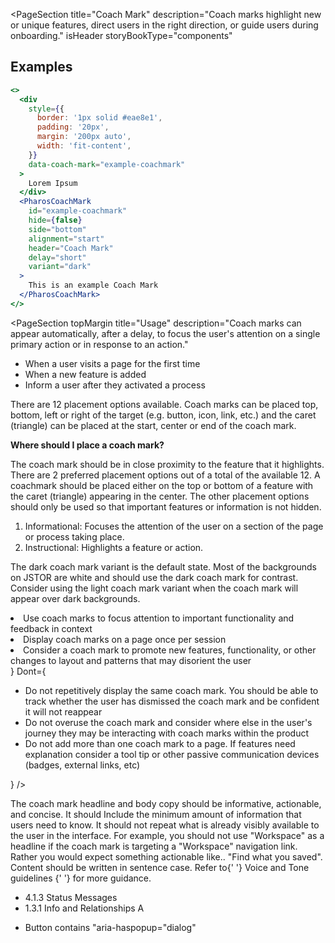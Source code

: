 
<PageSection
  title="Coach Mark"
  description="Coach marks highlight new or unique features, direct users in the right direction, or guide users during onboarding."
  isHeader
  storyBookType="components"
></PageSection>

## Examples

```jsx live
<>
  <div
    style={{
      border: '1px solid #eae8e1',
      padding: '20px',
      margin: '200px auto',
      width: 'fit-content',
    }}
    data-coach-mark="example-coachmark"
  >
    Lorem Ipsum
  </div>
  <PharosCoachMark
    id="example-coachmark"
    hide={false}
    side="bottom"
    alignment="start"
    header="Coach Mark"
    delay="short"
    variant="dark"
  >
    This is an example Coach Mark
  </PharosCoachMark>
</>
```

<PageSection
  topMargin
  title="Usage"
  description="Coach marks can appear automatically, after a delay, to focus the user's attention on a single primary action or in response to an action."
>
  <PageSection title="Examples" subSectionLevel={1}>
    <ul>
      <li>When a user visits a page for the first time</li>
      <li>When a new feature is added</li>
      <li>Inform a user after they activated a process</li>
    </ul>
  </PageSection>
  <PageSection title="Placement" subSectionLevel={1}>
    <p>
      There are 12 placement options available. Coach marks can be placed top, bottom, left or right
      of the target (e.g. button, icon, link, etc.) and the caret (triangle) can be placed at the
      start, center or end of the coach mark.
    </p>
    <p>
      <strong>Where should I place a coach mark? </strong>
    </p>
    <p>
      The coach mark should be in close proximity to the feature that it highlights. There are 2
      preferred placement options out of a total of the available 12. A coachmark should be placed
      either on the top or bottom of a feature with the caret (triangle) appearing in the center.
      The other placement options should only be used so that important features or information is
      not hidden.
    </p>
  </PageSection>
  <PageSection title="Types" subSectionLevel={1}>
    <ol>
      <li>
        Informational: Focuses the attention of the user on a section of the page or process taking
        place.
      </li>
      <li>Instructional: Highlights a feature or action.</li>
    </ol>
  </PageSection>
  <PageSection title="Light vs Dark" subSectionLevel={1}>
    <p>
      The dark coach mark variant is the default state. Most of the backgrounds on JSTOR are white
      and should use the dark coach mark for contrast. Consider using the light coach mark variant
      when the coach mark will appear over dark backgrounds.
    </p>
  </PageSection>
</PageSection>
<PageSection title="Best practices">
  <BestPractices
    Do={
      <ul>
        <li>
          Use coach marks to focus attention to important functionality and feedback in context
        </li>
        <li>Display coach marks on a page once per session</li>
        <li>
          Consider a coach mark to promote new features, functionality, or other changes to layout
          and patterns that may disorient the user
        </li>
      </ul>
    }
    Dont={
      <ul>
        <li>
          Do not repetitively display the same coach mark. You should be able to track whether the
          user has dismissed the coach mark and be confident it will not reappear
        </li>
        <li>
          Do not overuse the coach mark and consider where else in the user's journey they may be
          interacting with coach marks within the product
        </li>
        <li>
          Do not add more than one coach mark to a page. If features need explanation consider a
          tool tip or other passive communication devices (badges, external links, etc)
        </li>
      </ul>
    }
  />
</PageSection>
<PageSection title="Content guidelines">
  <p>
    The coach mark headline and body copy should be informative, actionable, and concise. It should
    Include the minimum amount of information that users need to know. It should not repeat what is
    already visibly available to the user in the interface. For example, you should not use
    "Workspace" as a headline if the coach mark is targeting a "Workspace" navigation link. Rather
    you would expect something actionable like.. "Find what you saved". Content should be written in
    sentence case. Refer to{' '}
    <PharosLink href="https://pharos.jstor.org/content-style-guide/voice-and-tone">
      Voice and Tone guidelines
    </PharosLink>{' '}
    for more guidance.
  </p>
</PageSection>
<PageSection title="Accessibility">
  <PageSection subSectionLevel={1} title="Relevant WCAG guidelines">
    <ul>
      <li>
        <PharosLink href="https://www.w3.org/WAI/WCAG21/Understanding/status-messages.html">
          4.1.3 Status Messages
        </PharosLink>
      </li>
      <li>
        <PharosLink href="https://www.w3.org/WAI/WCAG21/Understanding/info-and-relationships.html">
          1.3.1 Info and Relationships A
        </PharosLink>
      </li>
    </ul>
  </PageSection>
  <PageSection subSectionLevel={1} title="Code expectations">
    <ul>
      <li>Button contains "aria-haspopup="dialog"</li>
    </ul>
  </PageSection>
</PageSection>
